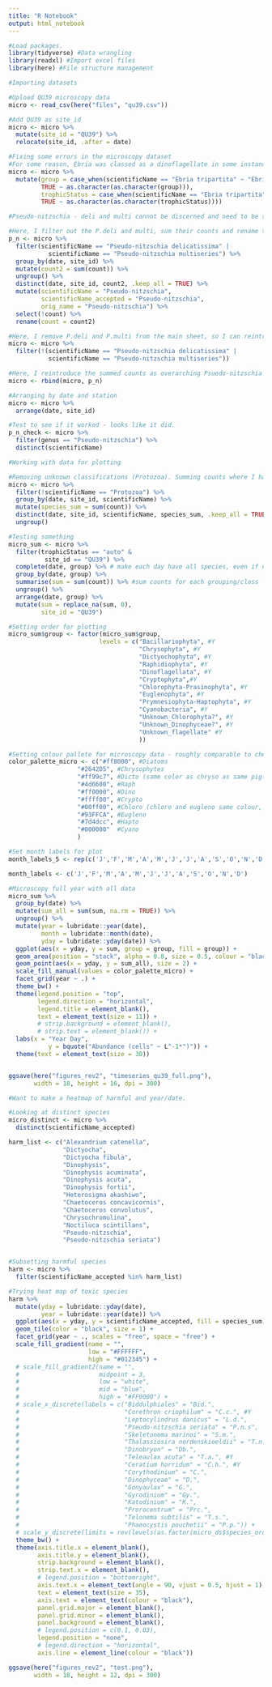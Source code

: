 ```yaml
---
title: "R Notebook"
output: html_notebook
---
```


```r
#Load packages.
library(tidyverse) #Data wrangling
library(readxl) #Import excel files
library(here) #File structure management
```

```r
#Importing datasets

#Upload QU39 microscopy data
micro <- read_csv(here("files", "qu39.csv"))

#Add QU39 as site_id 
micro <- micro %>% 
  mutate(site_id = "QU39") %>% 
  relocate(site_id, .after = date)
```

```r
#Fixing some errors in the microscopy dataset
#For some reason, Ebria was classed as a dinoflagellate in some instances. Fixing here and making a heterotroph.
micro <- micro %>% 
  mutate(group = case_when(scientificName == "Ebria tripartita" ~ "Ebriidea",
         TRUE ~ as.character(as.character(group))),
         trophicStatus = case_when(scientificName == "Ebria tripartita" ~ "hetero",
         TRUE ~ as.character(as.character(trophicStatus))))

#Pseudo-nitzschia - deli and multi cannot be discerned and need to be summed. Seriata is discernable and can be left.

#Here, I filter out the P.deli and multi, sum their counts and rename them P.n.
p_n <- micro %>% 
  filter(scientificName == "Pseudo-nitzschia delicatissima" | 
           scientificName == "Pseudo-nitzschia multiseries") %>% 
  group_by(date, site_id) %>% 
  mutate(count2 = sum(count)) %>% 
  ungroup() %>% 
  distinct(date, site_id, count2, .keep_all = TRUE) %>% 
  mutate(scientificName = "Pseudo-nitzschia",
         scientificName_accepted = "Pseudo-nitzschia",
         orig_name = "Pseudo-nitzschia") %>% 
  select(!count) %>% 
  rename(count = count2)

#Here, I remove P.deli and P.multi from the main sheet, so I can reintroduce the summed counts.
micro <- micro %>% 
  filter(!(scientificName == "Pseudo-nitzschia delicatissima" | 
           scientificName == "Pseudo-nitzschia multiseries"))

#Here, I reintroduce the summed counts as overarching Psuedo-nitzschia
micro <- rbind(micro, p_n)

#Arranging by date and station
micro <- micro %>% 
  arrange(date, site_id)

#Test to see if it worked - looks like it did.
p_n_check <- micro %>% 
  filter(genus == "Pseudo-nitzschia") %>% 
  distinct(scientificName)
```

```r
#Working with data for plotting

#Removing unknown classifications (Protozoa). Summing counts where I have multiple records of the same species for a day, but different qualifiers
micro <- micro %>%
  filter(!scientificName == "Protozoa") %>%
  group_by(date, site_id, scientificName) %>%
  mutate(species_sum = sum(count)) %>%
  distinct(date, site_id, scientificName, species_sum, .keep_all = TRUE) %>% 
  ungroup()
```

```r
#Testing something
micro_sum <- micro %>%
  filter(trophicStatus == "auto" &
          site_id == "QU39") %>% 
  complete(date, group) %>% # make each day have all species, even if not observed (for joining)
  group_by(date, group) %>% 
  summarise(sum = sum(count)) %>% #sum counts for each grouping/class
  ungroup() %>% 
  arrange(date, group) %>% 
  mutate(sum = replace_na(sum, 0),
         site_id = "QU39")
```
```r
#Setting order for plotting
micro_sum$group <- factor(micro_sum$group,
                         levels = c("Bacillariophyta", #Y
                                    "Chrysophyta", #Y
                                    "Dictyochophyta", #Y
                                    "Raphidiophyta", #Y
                                    "Dinoflagellata", #Y
                                    "Cryptophyta",#Y
                                    "Chlorophyta-Prasinophyta", #Y 
                                    "Euglenophyta", #Y
                                    "Prymnesiophyta-Haptophyta", #Y 
                                    "Cyanobacteria", #Y
                                    "Unknown_Chlorophyta?", #Y
                                    "Unknown_Dinophyceae?", #Y
                                    "Unknown_flagellate" #Y
                                    ))

#Setting colour pallete for microscopy data - roughly comparable to chemtax data
color_palette_micro <- c("#ff8000", #Diatoms 
                   "#2642D5", #Chrysophytes
                   "#ff99c7", #Dicto (same color as chryso as same pig. group)
                   "#4d6600", #Raph
                   "#ff0000", #Dino
                   "#ffff00", #Crypto
                   "#00ff00", #Chloro (chloro and eugleno same colour, same pig. group)
                   "#93FFCA", #Eugleno
                   "#7d4dcc", #Hapto
                   "#000000"  #Cyano
                   )

#Set month labels for plot
month_labels_5 <- rep(c('J','F','M','A','M','J','J','A','S','O','N','D'), 5)

month_labels <- c('J','F','M','A','M','J','J','A','S','O','N','D')

```

```r
#Microscopy full year with all data
micro_sum %>% 
  group_by(date) %>% 
  mutate(sum_all = sum(sum, na.rm = TRUE)) %>%
  ungroup() %>% 
  mutate(year = lubridate::year(date),
         month = lubridate::month(date),
         yday = lubridate::yday(date)) %>% 
  ggplot(aes(x = yday, y = sum, group = group, fill = group)) +
  geom_area(position = "stack", alpha = 0.8, size = 0.5, colour = "black") +
  geom_point(aes(x = yday, y = sum_all), size = 2) +
  scale_fill_manual(values = color_palette_micro) +
  facet_grid(year ~ .) +
  theme_bw() +
  theme(legend.position = "top",
        legend.direction = "horizontal",
        legend.title = element_blank(),
        text = element_text(size = 11)) +
        # strip.background = element_blank(),
        # strip.text = element_blank()) + 
  labs(x = "Year Day",
           y = bquote("Abundance (cells" ~ L^-1*")")) +
  theme(text = element_text(size = 30))


ggsave(here("figures_rev2", "timeseries_qu39_full.png"),
       width = 18, height = 16, dpi = 300)
```
```r
#Want to make a heatmap of harmful and year/date.

#Looking at distinct species
micro_distinct <- micro %>% 
  distinct(scientificName_accepted)

harm_list <- c("Alexandrium catenella", 
               "Dictyocha", 
               "Dictyocha fibula",
               "Dinophysis",
               "Dinophysis acuminata",
               "Dinophysis acuta",
               "Dinophysis fortii",
               "Heterosigma akashiwo",
               "Chaetoceros concavicornis",
               "Chaetoceros convolutus",
               "Chrysochromulina",
               "Noctiluca scintillans",
               "Pseudo-nitzschia",
               "Pseudo-nitzschia seriata")


#Subsetting harmful species
harm <- micro %>% 
  filter(scientificName_accepted %in% harm_list)

```

```r
#Trying heat map of toxic species
harm %>% 
  mutate(yday = lubridate::yday(date),
         year = lubridate::year(date)) %>% 
  ggplot(aes(x = yday, y = scientificName_accepted, fill = species_sum)) +
  geom_tile(color = "black", size = 1) +
  facet_grid(year ~ ., scales = "free", space = "free") +
  scale_fill_gradient(name = "",
                      low = "#FFFFFF",
                      high = "#012345") +
  # scale_fill_gradient2(name = "",
  #                      midpoint = 3,
  #                      low = "white",
  #                      mid = "blue",
  #                      high = "#FF0000") +
  # scale_x_discrete(labels = c("Biddulphiales" = "Bid.",
  #                             "Corethron criophilum" = "C.c.", #Y
  #                             "Leptocylindrus danicus" = "L.d.",
  #                             "Pseudo-nitzschia seriata" = "P.n.s",
  #                             "Skeletonema marinoi" = "S.m.",
  #                             "Thalassiosira nordenskioeldii" = "T.n.",
  #                             "Dinobryon" = "Db.",
  #                             "Teleaulax acuta" = "T.a.", #Y
  #                             "Ceratium horridum" = "C.h.", #Y
  #                             "Corythodinium" = "C.",
  #                             "Dinophyceae" = "D.",
  #                             "Gonyaulax" = "G.",
  #                             "Gyrodinium" = "Gy.",
  #                             "Katodinium" = "K.",
  #                             "Prorocentrum" = "Prc.",
  #                             "Telonema subtilis" = "T.s.",
  #                             "Phaeocystis pouchetii" = "P.p.")) +
  # scale_y_discrete(limits = rev(levels(as.factor(micro_ds$species_order)))) +
  theme_bw() +
  theme(axis.title.x = element_blank(),
        axis.title.y = element_blank(),
        strip.background = element_blank(),
        strip.text.x = element_blank(),
        # legend.position = "bottomright",
        axis.text.x = element_text(angle = 90, vjust = 0.5, hjust = 1),
        text = element_text(size = 35),
        axis.text = element_text(colour = "black"),
        panel.grid.major = element_blank(),
        panel.grid.minor = element_blank(),
        panel.background = element_blank(),
        # legend.position = c(0.1, 0.03),
        legend.position = "none",
        # legend.direction = "horizontal",
        axis.line = element_line(colour = "black"))

ggsave(here("figures_rev2", "test.png"),
       width = 18, height = 12, dpi = 300)

```

